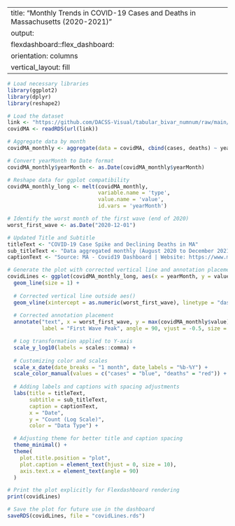 
---
title: "Monthly Trends in COVID-19 Cases and Deaths in Massachusetts (2020-2021)"
output: 
  flexdashboard::flex_dashboard:
    orientation: columns
    vertical_layout: fill
---





```r
# Load necessary libraries
library(ggplot2)
library(dplyr)
library(reshape2)

# Load the dataset
link <- "https://github.com/DACSS-Visual/tabular_bivar_numnum/raw/main/data/covidMA.rds"
covidMA <- readRDS(url(link))

# Aggregate data by month
covidMA_monthly <- aggregate(data = covidMA, cbind(cases, deaths) ~ yearMonth, sum)

# Convert yearMonth to Date format
covidMA_monthly$yearMonth <- as.Date(covidMA_monthly$yearMonth)

# Reshape data for ggplot compatibility
covidMA_monthly_long <- melt(covidMA_monthly, 
                             variable.name = 'type',
                             value.name = 'value',
                             id.vars = 'yearMonth')

# Identify the worst month of the first wave (end of 2020)
worst_first_wave <- as.Date("2020-12-01")

# Updated Title and Subtitle
titleText <- "COVID-19 Case Spike and Declining Deaths in MA"
sub_titleText <- "Data aggregated monthly (August 2020 to December 2021) for Massachusetts."
captionText <- "Source: MA - Covid19 Dashboard | Website: https://www.mass.gov/info-details/covid-19-reporting"

# Generate the plot with corrected vertical line and annotation placement
covidLines <- ggplot(covidMA_monthly_long, aes(x = yearMonth, y = value, color = type)) +
  geom_line(size = 1) +
  
  # Corrected vertical line outside aes()
  geom_vline(xintercept = as.numeric(worst_first_wave), linetype = "dashed", color = "black", size = 1) +
  
  # Corrected annotation placement
  annotate("text", x = worst_first_wave, y = max(covidMA_monthly$value), 
           label = "First Wave Peak", angle = 90, vjust = -0.5, size = 4) +

  # Log transformation applied to Y-axis
  scale_y_log10(labels = scales::comma) + 
  
  # Customizing color and scales
  scale_x_date(date_breaks = "1 month", date_labels = "%b-%Y") +
  scale_color_manual(values = c("cases" = "blue", "deaths" = "red")) +
  
  # Adding labels and captions with spacing adjustments
  labs(title = titleText, 
       subtitle = sub_titleText, 
       caption = captionText, 
       x = "Date", 
       y = "Count (Log Scale)", 
       color = "Data Type") +

  # Adjusting theme for better title and caption spacing
  theme_minimal() +
  theme(
    plot.title.position = "plot",  
    plot.caption = element_text(hjust = 0, size = 10),  
    axis.text.x = element_text(angle = 90)
  )

# Print the plot explicitly for Flexdashboard rendering
print(covidLines)

# Save the plot for future use in the dashboard
saveRDS(covidLines, file = "covidLines.rds")



```

